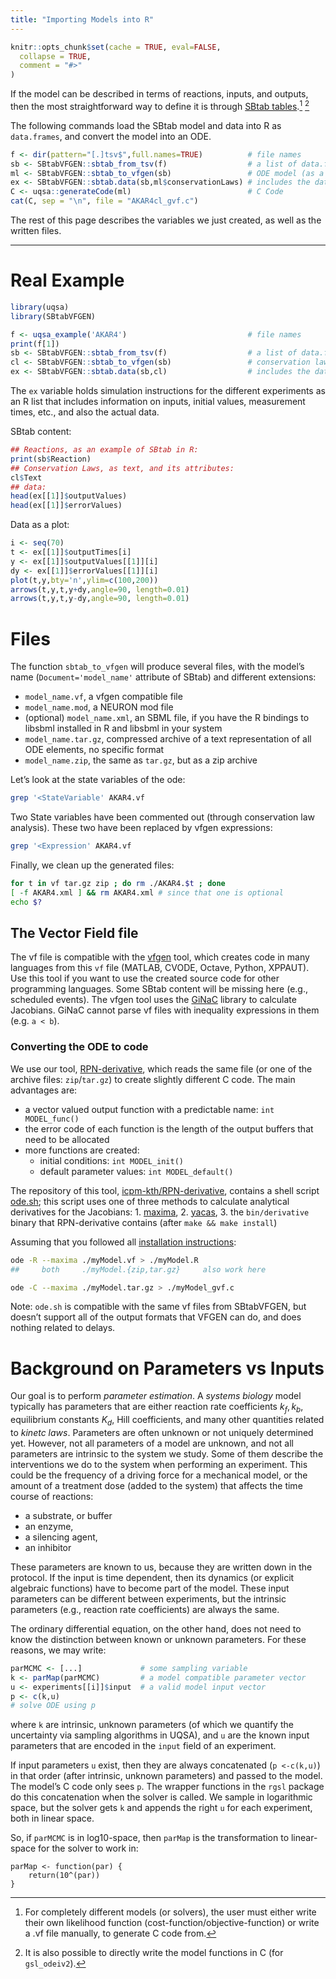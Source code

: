 ```yaml
---
title: "Importing Models into R"
---
```


```r
knitr::opts_chunk$set(cache = TRUE, eval=FALSE,
  collapse = TRUE,
  comment = "#>"
)
```

If the model can be described in terms of reactions, inputs, and
outputs, then the most straightforward way to define it is through
[SBtab tables](./SBtab.html).^[For completely different models (or solvers), the user must either write their own likelihood function (cost-function/objective-function) or write a .vf file manually, to generate C code from.] ^[It is also possible to directly write the model functions in C (for `gsl_odeiv2`).]

The following commands load the SBtab model and data into R as `data.frames`, and convert the model into an ODE.

```r
f <- dir(pattern="[.]tsv$",full.names=TRUE)          # file names
sb <- SBtabVFGEN::sbtab_from_tsv(f)                  # a list of data.frames
ml <- SBtabVFGEN::sbtab_to_vfgen(sb)                 # ODE model (as a list)
ex <- SBtabVFGEN::sbtab.data(sb,ml$conservationLaws) # includes the data
C <- uqsa::generateCode(ml)                          # C Code
cat(C, sep = "\n", file = "AKAR4cl_gvf.c")

```

The rest of this page describes the variables we just created, as well as the written files.

---

# Real Example

```r
library(uqsa)
library(SBtabVFGEN)

f <- uqsa_example('AKAR4')                           # file names
print(f[1])
sb <- SBtabVFGEN::sbtab_from_tsv(f)                  # a list of data.frames
cl <- SBtabVFGEN::sbtab_to_vfgen(sb)                 # conservation laws, if any
ex <- SBtabVFGEN::sbtab.data(sb,cl)                  # includes the data
```

The `ex` variable holds simulation instructions for the different experiments as an R list that includes information on inputs, initial values, measurement times, etc., and also the actual data.


SBtab content:

```r
## Reactions, as an example of SBtab in R:
print(sb$Reaction)
## Conservation Laws, as text, and its attributes:
cl$Text
## data:
head(ex[[1]]$outputValues)
head(ex[[1]]$errorValues)
```

Data as a plot:

```r
i <- seq(70)
t <- ex[[1]]$outputTimes[i]
y <- ex[[1]]$outputValues[[1]][i]
dy <- ex[[1]]$errorValues[[1]][i]
plot(t,y,bty='n',ylim=c(100,200))
arrows(t,y,t,y+dy,angle=90, length=0.01)
arrows(t,y,t,y-dy,angle=90, length=0.01)
```

# Files

The function `sbtab_to_vfgen` will produce several files, with the
model's name (`Document='model_name'` attribute of SBtab) and different extensions:

- `model_name.vf`, a vfgen compatible file
- `model_name.mod`, a NEURON mod file
- (optional) `model_name.xml`, an SBML file, if you have the R bindings to libsbml installed in R and libsbml in your system
- `model_name.tar.gz`, compressed archive of a text representation of all ODE elements, no specific format
- `model_name.zip`, the same as `tar.gz`, but as a zip archive

Let's look at the state variables of the ode:

```sh
grep '<StateVariable' AKAR4.vf
```

Two State variables have been commented out (through conservation law analysis). These two have been replaced by vfgen expressions:

```sh
grep '<Expression' AKAR4.vf
```

Finally, we clean up the generated files:

```sh
for t in vf tar.gz zip ; do rm ./AKAR4.$t ; done
[ -f AKAR4.xml ] && rm AKAR4.xml # since that one is optional
echo $?
```

## The Vector Field file

The vf file is compatible with the
[vfgen](https://warrenweckesser.github.io/vfgen/) tool, which creates
code in many languages from this `vf` file (MATLAB, CVODE, Octave,
Python, XPPAUT). Use this tool if you want to use the created source
code for other programming languages. Some SBtab content will be
missing here (e.g., scheduled events). The vfgen tool uses the
[GiNaC](https://www.ginac.de/) library to calculate Jacobians. GiNaC
cannot parse vf files with inequality expressions in them (e.g. `a < b`).

### Converting the ODE to code

We use our tool, [RPN-derivative](github.com/icpm-kth/RPN-derivative),
which reads the same file (or one of the archive files:
`zip`/`tar.gz`) to create slightly different C code. The main
advantages are:

- a vector valued output function with a predictable name: `int MODEL_func()`
- the error code of each function is the length of the output buffers that need to be allocated
- more functions are created:
    + initial conditions: `int MODEL_init()`
	+ default parameter values: `int MODEL_default()`

The repository of this tool, [icpm-kth/RPN-derivative](icpm-kth/RPN-derivative),
contains a shell script [ode.sh](icpm-kth/RPN/derivative/sh/ode.sh);
this script uses one of three methods to calculate analytical
derivatives for the Jacobians:
1. [maxima](https://maxima.sourceforge.io/),
2. [yacas](https://yacas.readthedocs.io/en/latest/),
3. the `bin/derivative` binary that RPN-derivative contains (after `make && make install`)

Assuming that you followed all [installation instructions](articles/installation.html):

```sh
ode -R --maxima ./myModel.vf > ./myModel.R 
##     both     ./myModel.{zip,tar.gz}     also work here
```

```sh
ode -C --maxima ./myModel.tar.gz > ./myModel_gvf.c
```

Note: `ode.sh` is compatible with the same vf files from SBtabVFGEN,
but doesn't support all of the output formats that VFGEN can do, and
does nothing related to delays.

# Background on Parameters vs Inputs

Our goal is to perform *parameter estimation*. A *systems biology*
model typically has parameters that are either reaction rate
coefficients $k_f, k_b$, equilibrium constants $K_d$, Hill coefficients,
and many other quantities related to *kinetc laws*. Parameters are often
unknown or not uniquely determined yet. However, not all parameters of a
model are unknown, and not all parameters are intrinsic to the
system we study. Some of them describe the interventions we do to the
system when performing an experiment. This could be the frequency of a
driving force for a mechanical model, or the amount of a treatment
dose (added to the system) that affects the time course of reactions:

- a substrate, or buffer
- an enzyme,
- a silencing agent,
- an inhibitor

These parameters are known to us, because they are written down in the
protocol. If the input is time dependent, then its dynamics (or
explicit algebraic functions) have to become part of the model. These
input parameters can be different between experiments, but the
intrinsic parameters (e.g., reaction rate coefficients) are always the same.

The ordinary differential equation, on the other hand, does not need to
know the distinction between known or unknown parameters. For these
reasons, we may write:

```R
parMCMC <- [...]             # some sampling variable
k <- parMap(parMCMC)         # a model compatible parameter vector
u <- experiments[[i]]$input  # a valid model input vector
p <- c(k,u)
# solve ODE using p
```

where `k` are intrinsic, unknown parameters (of which we quantify the uncertainty via sampling algorithms in UQSA), and
`u` are the known input parameters that are encoded in the `input`
field of an experiment.

If input parameters `u` exist, then they are always concatenated (`p <-c(k,u)`) 
in that order (after intrinsic, unknown parameters) and passed to the model. The model's C code only sees `p`. The wrapper functions in the `rgsl` package do this
concatenation when the solver is called. We sample in
logarithmic space, but the solver gets `k` and appends
the right `u` for each experiment, both in linear space.

So, if `parMCMC` is in log10-space, then `parMap` is the
transformation to linear-space for the solver to work in:

```
parMap <- function(par) {
    return(10^(par))
}
```
